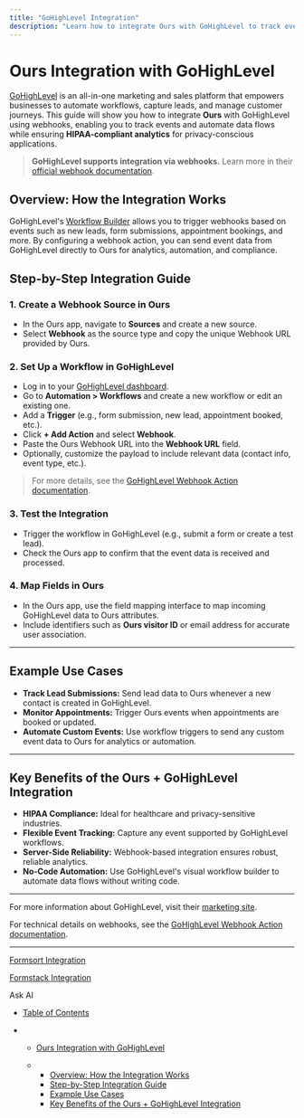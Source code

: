 ```yaml
---
title: "GoHighLevel Integration"
description: "Learn how to integrate Ours with GoHighLevel to track events and automate workflows using webhooks, while maintaining privacy and HIPAA compliance."
---
```


# Ours Integration with GoHighLevel

[GoHighLevel](https://www.gohighlevel.com/) is an all-in-one marketing and sales platform that empowers businesses to automate workflows, capture leads, and manage customer journeys. This guide will show you how to integrate **Ours** with GoHighLevel using webhooks, enabling you to track events and automate data flows while ensuring **HIPAA-compliant analytics** for privacy-conscious applications.

> **GoHighLevel supports integration via webhooks.** Learn more in their [official webhook documentation](https://help.gohighlevel.com/support/solutions/articles/48001219775-workflow-action-webhook).

## Overview: How the Integration Works

GoHighLevel's [Workflow Builder](https://help.gohighlevel.com/support/solutions/articles/48001219775-workflow-action-webhook) allows you to trigger webhooks based on events such as new leads, form submissions, appointment bookings, and more. By configuring a webhook action, you can send event data from GoHighLevel directly to Ours for analytics, automation, and compliance.

## Step-by-Step Integration Guide

### 1. Create a Webhook Source in Ours

* In the Ours app, navigate to **Sources** and create a new source.
* Select **Webhook** as the source type and copy the unique Webhook URL provided by Ours.

### 2. Set Up a Workflow in GoHighLevel

* Log in to your [GoHighLevel dashboard](https://www.gohighlevel.com/).
* Go to **Automation > Workflows** and create a new workflow or edit an existing one.
* Add a **Trigger** (e.g., form submission, new lead, appointment booked, etc.).
* Click **+ Add Action** and select **Webhook**.
* Paste the Ours Webhook URL into the **Webhook URL** field.
* Optionally, customize the payload to include relevant data (contact info, event type, etc.).

> For more details, see the [GoHighLevel Webhook Action documentation](https://help.gohighlevel.com/support/solutions/articles/48001219775-workflow-action-webhook).

### 3. Test the Integration

* Trigger the workflow in GoHighLevel (e.g., submit a form or create a test lead).
* Check the Ours app to confirm that the event data is received and processed.

### 4. Map Fields in Ours

* In the Ours app, use the field mapping interface to map incoming GoHighLevel data to Ours attributes.
* Include identifiers such as **Ours visitor ID** or email address for accurate user association.

***

## Example Use Cases

* **Track Lead Submissions:** Send lead data to Ours whenever a new contact is created in GoHighLevel.
* **Monitor Appointments:** Trigger Ours events when appointments are booked or updated.
* **Automate Custom Events:** Use workflow triggers to send any custom event data to Ours for analytics or automation.

***

## Key Benefits of the Ours + GoHighLevel Integration

* **HIPAA Compliance:** Ideal for healthcare and privacy-sensitive industries.
* **Flexible Event Tracking:** Capture any event supported by GoHighLevel workflows.
* **Server-Side Reliability:** Webhook-based integration ensures robust, reliable analytics.
* **No-Code Automation:** Use GoHighLevel's visual workflow builder to automate data flows without writing code.

***

For more information about GoHighLevel, visit their [marketing site](https://www.gohighlevel.com/).

For technical details on webhooks, see the [GoHighLevel Webhook Action documentation](https://help.gohighlevel.com/support/solutions/articles/48001219775-workflow-action-webhook).

***

[Formsort Integration](/docs/formsort)

[Formstack Integration](/docs/formstack)

Ask AI

* [Table of Contents](#)

* * [Ours Integration with GoHighLevel](#ours-integration-with-gohighlevel)

  * * [Overview: How the Integration Works](#overview-how-the-integration-works)
    * [Step-by-Step Integration Guide](#step-by-step-integration-guide)
    * [Example Use Cases](#example-use-cases)
    * [Key Benefits of the Ours + GoHighLevel Integration](#key-benefits-of-the-ours--gohighlevel-integration)
